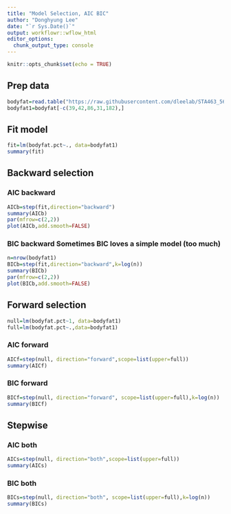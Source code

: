 ```yaml
---
title: "Model Selection, AIC BIC"
author: "Donghyung Lee"
date: "`r Sys.Date()`"
output: workflowr::wflow_html
editor_options:
  chunk_output_type: console
---
```


```r
knitr::opts_chunk$set(echo = TRUE)
```

## Prep data
```r
bodyfat=read.table("https://raw.githubusercontent.com/dleelab/STA463_563_Fall2019/master/data/bodyfat.txt")
bodyfat1=bodyfat[-c(39,42,86,31,182),]
```

## Fit model
```r
fit=lm(bodyfat.pct~., data=bodyfat1)
summary(fit)
```

## Backward selection
### AIC backward
```r
AICb=step(fit,direction="backward")
summary(AICb)
par(mfrow=c(2,2))
plot(AICb,add.smooth=FALSE)
```

### BIC backward Sometimes BIC loves a simple model (too much)
```r
n=nrow(bodyfat1)
BICb=step(fit,direction="backward",k=log(n))
summary(BICb)
par(mfrow=c(2,2))
plot(BICb,add.smooth=FALSE)
```

## Forward selection
```r
null=lm(bodyfat.pct~1, data=bodyfat1)
full=lm(bodyfat.pct~.,data=bodyfat1)
```
### AIC forward
```r
AICf=step(null, direction="forward",scope=list(upper=full))
summary(AICf)
```
### BIC forward
```r
BICf=step(null, direction="forward", scope=list(upper=full),k=log(n))
summary(BICf)
```

## Stepwise
### AIC both
```r
AICs=step(null, direction="both",scope=list(upper=full))
summary(AICs)
```
### BIC both
```r
BICs=step(null, direction="both", scope=list(upper=full),k=log(n))
summary(BICs)
```
